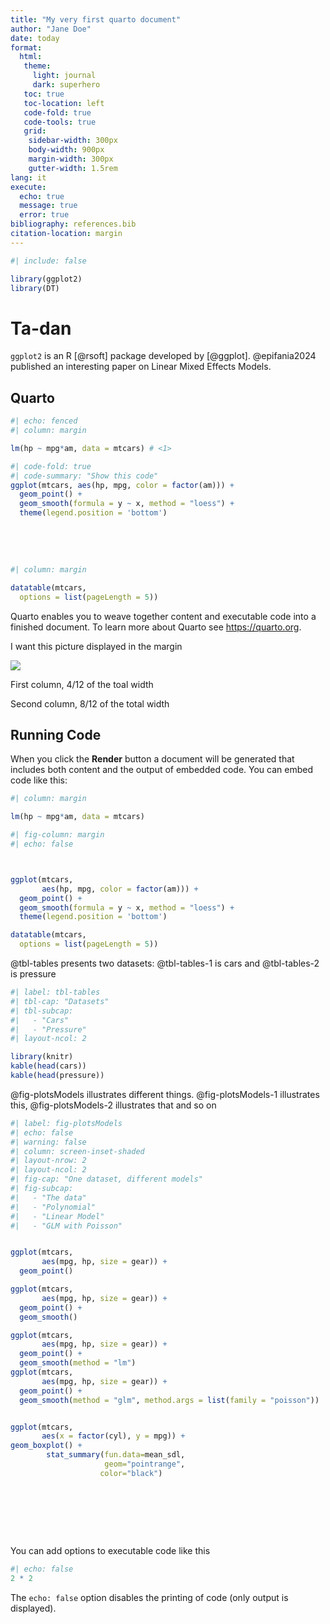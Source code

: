 ```yaml
---
title: "My very first quarto document"
author: "Jane Doe"
date: today
format: 
  html: 
   theme: 
     light: journal
     dark: superhero
   toc: true
   toc-location: left
   code-fold: true
   code-tools: true
   grid:
    sidebar-width: 300px
    body-width: 900px
    margin-width: 300px
    gutter-width: 1.5rem
lang: it
execute: 
  echo: true
  message: true
  error: true
bibliography: references.bib
citation-location: margin
---
```


```r
#| include: false

library(ggplot2)
library(DT)
```



# Ta-dan

`ggplot2` is an R [@rsoft] package developed by [@ggplot]. @epifania2024 published an interesting paper on Linear Mixed Effects Models. 

## Quarto


```r
#| echo: fenced
#| column: margin

lm(hp ~ mpg*am, data = mtcars) # <1>

```


```r
#| code-fold: true
#| code-summary: "Show this code"
ggplot(mtcars, aes(hp, mpg, color = factor(am))) +
  geom_point() +
  geom_smooth(formula = y ~ x, method = "loess") +
  theme(legend.position = 'bottom')
```




<br>

<br>


```r
#| column: margin

datatable(mtcars,
  options = list(pageLength = 5))
```


Quarto enables you to weave together content and executable code into a finished document. To learn more about Quarto see <https://quarto.org>.


::: {.column-margin}
I want this picture displayed in the margin


![](slides/01-Baby-steps/img/peacock.png)

:::




::: {.grid}

::: {.g-col-4}

First column, 4/12 of the toal width

:::

::: {.g-col-8}

Second column, 8/12 of the total width

:::

:::


## Running Code


When you click the **Render** button a document will be generated that includes both content and the output of embedded code. You can embed code like this:

```r
#| column: margin

lm(hp ~ mpg*am, data = mtcars)

```



```r
#| fig-column: margin
#| echo: false



ggplot(mtcars,
       aes(hp, mpg, color = factor(am))) +
  geom_point() +
  geom_smooth(formula = y ~ x, method = "loess") +
  theme(legend.position = 'bottom')

datatable(mtcars,
  options = list(pageLength = 5))

```

@tbl-tables presents two datasets: @tbl-tables-1 is cars and @tbl-tables-2 is pressure

```r
#| label: tbl-tables
#| tbl-cap: "Datasets"
#| tbl-subcap: 
#|   - "Cars"
#|   - "Pressure"
#| layout-ncol: 2

library(knitr)
kable(head(cars))
kable(head(pressure))
```

@fig-plotsModels illustrates different things. @fig-plotsModels-1 illustrates this, @fig-plotsModels-2 illustrates that and so on

```r
#| label: fig-plotsModels
#| echo: false
#| warning: false
#| column: screen-inset-shaded
#| layout-nrow: 2
#| layout-ncol: 2
#| fig-cap: "One dataset, different models" 
#| fig-subcap:
#|   - "The data"
#|   - "Polynomial"
#|   - "Linear Model"
#|   - "GLM with Poisson" 


ggplot(mtcars,
       aes(mpg, hp, size = gear)) +
  geom_point()

ggplot(mtcars,
       aes(mpg, hp, size = gear)) +
  geom_point() + 
  geom_smooth()

ggplot(mtcars,
       aes(mpg, hp, size = gear)) +
  geom_point() + 
  geom_smooth(method = "lm")
ggplot(mtcars,
       aes(mpg, hp, size = gear)) +
  geom_point() + 
  geom_smooth(method = "glm", method.args = list(family = "poisson"))


ggplot(mtcars, 
       aes(x = factor(cyl), y = mpg)) + 
geom_boxplot() +
        stat_summary(fun.data=mean_sdl,
                     geom="pointrange",
                    color="black") 

```
<br>

<br>


<br>

You can add options to executable code like this

```r
#| echo: false
2 * 2
```

The `echo: false` option disables the printing of code (only output is displayed).

